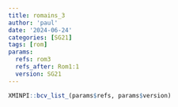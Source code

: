```yaml
---
title: romains_3
author: 'paul'
date: '2024-06-24'
categories: [SG21]
tags: [rom]
params:
  refs: rom3
  refs_after: Rom1:1
  version: SG21
---
```


```r
XMINPI::bcv_list_(params$refs, params$version)
```

